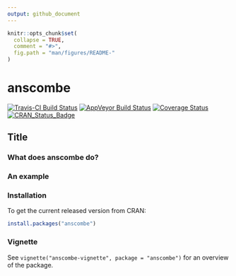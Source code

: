 ```yaml
---
output: github_document
---
```


<!-- README.md is generated from README.Rmd. Please edit that file -->

```r
knitr::opts_chunk$set(
  collapse = TRUE,
  comment = "#>",
  fig.path = "man/figures/README-"
)
```

# anscombe

[![Travis-CI Build Status](https://travis-ci.org/paulnorthrop/anscombe.svg?branch=master)](https://travis-ci.org/paulnorthrop/anscombe) 
[![AppVeyor Build Status](https://ci.appveyor.com/api/projects/status/github/paulnorthrop/anscombe?branch=master&svg=true)](https://ci.appveyor.com/project/paulnorthrop/anscombe)
[![Coverage Status](https://codecov.io/github/paulnorthrop/anscombe/coverage.svg?branch=master)](https://codecov.io/github/paulnorthrop/anscombe?branch=master)
[![CRAN_Status_Badge](https://www.r-pkg.org/badges/version/anscombe)](https://cran.r-project.org/package=anscombe)

## Title

### What does anscombe do?


### An example


### Installation

To get the current released version from CRAN:

```r
install.packages("anscombe")
```

### Vignette

See `vignette("anscombe-vignette", package = "anscombe")` for an overview of the package.

